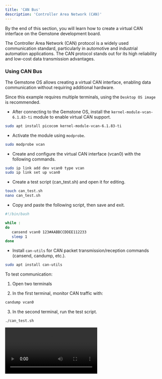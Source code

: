 ```yaml
---
title: 'CAN Bus'
description: 'Controller Area Network (CAN)'
---
```


<Tip>
By the end of this section, you will learn how to create a virtual CAN interface on the Gemstone development board.
</Tip>

The Controller Area Network (CAN) protocol is a widely used communication standard, particularly in automotive and 
industrial automation applications. The CAN protocol stands out for its high reliability and low-cost data transmission advantages.

### Using CAN Bus

The Gemstone OS allows creating a virtual CAN interface, enabling data communication without requiring additional hardware.

<Note> Since this example requires multiple terminals, using the `Desktop OS image` is recommended.</Note>

* After connecting to the Gemstone OS, install the `kernel-module-vcan-6.1.83-ti` module to enable virtual CAN support.

```bash
sudo apt install picocom kernel-module-vcan-6.1.83-ti
```
* Activate the module using `modprobe`.

```bash
sudo modprobe vcan
```
* Create and configure the virtual CAN interface (vcan0) with the following commands.

```bash
sudo ip link add dev vcan0 type vcan
sudo ip link set up vcan0
```

* Create a test script (can_test.sh) and open it for editing.

```bash
touch can_test.sh
nano can_test.sh
```

* Copy and paste the following script, then save and exit.
```bash
#!/bin/bash

while :
do
   cansend vcan0 123#AABBCCDDEE112233
   sleep 1
done
```

* Install `can-utils` for CAN packet transmission/reception commands (cansend, candump, etc.).

```bash
sudo apt install can-utils
```

To test communication:

1. Open two terminals

2. In the first terminal, monitor CAN traffic with:
```bash
candump vcan0
```

3. In the second terminal, run the test script.
```bash
./can_test.sh
```

<Frame caption="CAN bus communication via virtual interface">
  <video controls className="w-full aspect-video" src="/videos/can-test.mp4"></video>
</Frame>
